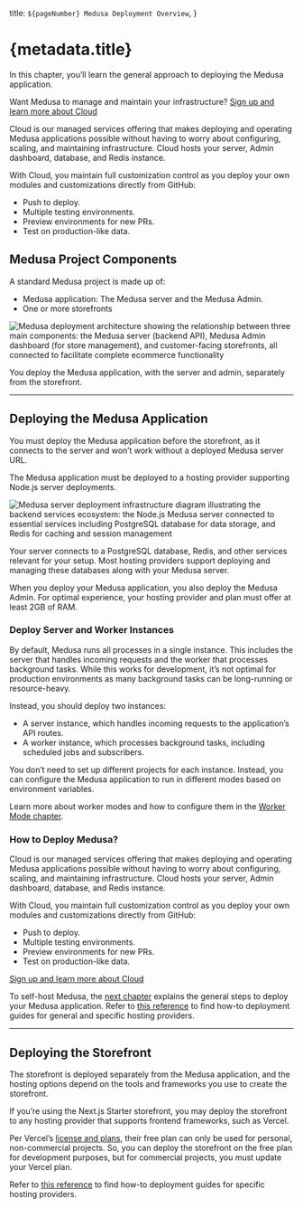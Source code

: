   title: `${pageNumber} Medusa Deployment Overview`,
}

# {metadata.title}

In this chapter, you’ll learn the general approach to deploying the Medusa application.

<Note title="Deploy with Cloud" type="success">

Want Medusa to manage and maintain your infrastructure? [Sign up and learn more about Cloud](!cloud!)

Cloud is our managed services offering that makes deploying and operating Medusa applications possible without having to worry about configuring, scaling, and maintaining infrastructure. Cloud hosts your server, Admin dashboard, database, and Redis instance.

With Cloud, you maintain full customization control as you deploy your own modules and customizations directly from GitHub:

- Push to deploy.
- Multiple testing environments.
- Preview environments for new PRs.
- Test on production-like data.

</Note>

## Medusa Project Components

A standard Medusa project is made up of:

- Medusa application: The Medusa server and the Medusa Admin.
- One or more storefronts

![Medusa deployment architecture showing the relationship between three main components: the Medusa server (backend API), Medusa Admin dashboard (for store management), and customer-facing storefronts, all connected to facilitate complete ecommerce functionality](https://res.cloudinary.com/dza7lstvk/image/upload/v1708600807/Medusa%20Book/deployment-options_ceuuvo.jpg)

You deploy the Medusa application, with the server and admin, separately from the storefront.

---

## Deploying the Medusa Application

You must deploy the Medusa application before the storefront, as it connects to the server and won’t work without a deployed Medusa server URL.

The Medusa application must be deployed to a hosting provider supporting Node.js server deployments.

![Medusa server deployment infrastructure diagram illustrating the backend services ecosystem: the Node.js Medusa server connected to essential services including PostgreSQL database for data storage, and Redis for caching and session management](https://res.cloudinary.com/dza7lstvk/image/upload/v1708600972/Medusa%20Book/backend_deployment_pgexo3.jpg)

Your server connects to a PostgreSQL database, Redis, and other services relevant for your setup. Most hosting providers support deploying and managing these databases along with your Medusa server.

When you deploy your Medusa application, you also deploy the Medusa Admin. For optimal experience, your hosting provider and plan must offer at least 2GB of RAM.

### Deploy Server and Worker Instances

By default, Medusa runs all processes in a single instance. This includes the server that handles incoming requests and the worker that processes background tasks. While this works for development, it’s not optimal for production environments as many background tasks can be long-running or resource-heavy.

Instead, you should deploy two instances:

- A server instance, which handles incoming requests to the application’s API routes.
- A worker instance, which processes background tasks, including scheduled jobs and subscribers.

You don’t need to set up different projects for each instance. Instead, you can configure the Medusa application to run in different modes based on environment variables.

Learn more about worker modes and how to configure them in the [Worker Mode chapter](../production/worker-mode/page.mdx).

### How to Deploy Medusa?

Cloud is our managed services offering that makes deploying and operating Medusa applications possible without having to worry about configuring, scaling, and maintaining infrastructure. Cloud hosts your server, Admin dashboard, database, and Redis instance.

With Cloud, you maintain full customization control as you deploy your own modules and customizations directly from GitHub:

- Push to deploy.
- Multiple testing environments.
- Preview environments for new PRs.
- Test on production-like data.

[Sign up and learn more about Cloud](!cloud!)

To self-host Medusa, the [next chapter](./general/page.mdx) explains the general steps to deploy your Medusa application. Refer to [this reference](!resources!/deployment) to find how-to deployment guides for general and specific hosting providers.

---

## Deploying the Storefront

The storefront is deployed separately from the Medusa application, and the hosting options depend on the tools and frameworks you use to create the storefront.

If you’re using the Next.js Starter storefront, you may deploy the storefront to any hosting provider that supports frontend frameworks, such as Vercel.

<Note title="Important">

Per Vercel’s [license and plans](https://vercel.com/pricing), their free plan can only be used for personal, non-commercial projects. So, you can deploy the storefront on the free plan for development purposes, but for commercial projects, you must update your Vercel plan.

</Note>

Refer to [this reference](!resources!/deployment) to find how-to deployment guides for specific hosting providers.
